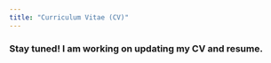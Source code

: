 ---
title: "Curriculum Vitae (CV)"
---

### Stay tuned! I am working on updating my CV and resume.
